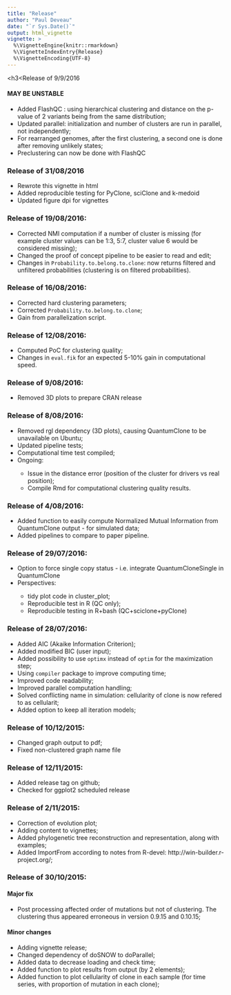 ```yaml
---
title: "Release"
author: "Paul Deveau"
date: "`r Sys.Date()`"
output: html_vignette 
vignette: >
  %\VignetteEngine{knitr::rmarkdown}
  %\VignetteIndexEntry{Release}
  %\VignetteEncoding{UTF-8}
---
```

<h3<Release of 9/9/2016 </h3>
<h4>MAY BE UNSTABLE</h4>
<ul>
<li> Added FlashQC : using hierarchical clustering and distance on the p-value of 2 variants being from the same distribution; </li>
<li> Updated parallel: initialization and number of clusters are run in parallel, not independently; </li>
<li> For rearranged genomes, after the first clustering, a second one is done after removing unlikely states; </li>
<li> Preclustering can now be done with FlashQC </li>
</ul>

<h3>Release of 31/08/2016</h3>
<ul>
<li>Rewrote this vignette in html </li>
<li>Added reproducible testing for PyClone, sciClone and k-medoid</li>
<li>Updated figure dpi for vignettes</li>
</ul>

<h3>Release of 19/08/2016:</h3>
<ul>
<li> Corrected NMI computation if a number of cluster is missing (for example cluster values can be 1:3, 5:7, cluster value 6 would be considered missing);</li>
<li> Changed the proof of concept pipeline to be easier to read and edit;</li>
<li> Changes in `Probability.to.belong.to.clone`: now returns filtered and unfiltered probabilities (clustering is on filtered probabilities).</li>
</ul>

<h3>Release of 16/08/2016:</h3>
<ul>
<li> Corrected hard clustering parameters; </li>
<li> Corrected `Probability.to.belong.to.clone`; </li>
<li> Gain from parallelization script. </li>
</ul>

<h3>Release of 12/08/2016:</h3>
<ul>
<li> Computed PoC for clustering quality; </li>
<li> Changes in `eval.fik` for an expected 5-10% gain in computational speed.</li>
</ul>
<h3>Release of 9/08/2016:</h3>
<ul>
<li> Removed 3D plots to prepare CRAN release </li>
</ul>
<h3>Release of 8/08/2016:</h3>
<ul>
<li> Removed rgl dependency (3D plots), causing QuantumClone to be unavailable on Ubuntu;</li>
<li> Updated pipeline tests;</li>
<li> Computational time test compiled;</li>
<li> Ongoing: </li>
<ul>
<li> Issue in the distance error (position of the cluster for drivers vs real position);</li>
<li> Compile Rmd for computational clustering quality results.</li>
</ul>
</ul>

<h3>Release of 4/08/2016:</h3>
<ul>
<li>Added function to easily compute Normalized Mutual Information from QuantumClone output - for simulated data;</li>
<li>Added pipelines to compare to paper pipeline.</li>
</ul>
<h3>Release of 29/07/2016:</h3>

<ul>
<li>Option to force single copy status - i.e. integrate QuantumCloneSingle in QuantumClone</li>
<li>Perspectives:</li>
<ul>
<li>tidy plot code in cluster_plot;</li>
<li>Reproducible test in R (QC only);</li>
<li>Reproducible testing in R+bash (QC+sciclone+pyClone)</li>
</ul>  
</ul>  

<h3>Release of 28/07/2016:</h3>
<ul>
<li>Added AIC (Akaike Information Criterion);</li>
<li>Added modified BIC (user input);</li>
<li>Added possibility to use `optimx` instead of `optim` for the maximization step;</li>
<li>Using `compiler` package to improve computing time;</li>
<li>Improved code readability;</li>
<li>Improved parallel computation handling;</li>
<li>Solved conflicting name in simulation: cellularity of clone is now refered to as cellularit;</li>
<li>Added option to keep all iteration models;</li>
</ul>  


<h3>Release of 10/12/2015:</h3>
<ul>  

<li>Changed graph output to pdf;</li>
<li>Fixed non-clustered graph name file</li>
</ul>  

<h3>Release of 12/11/2015:</h3>
<ul>  

<li>Added release tag on github;</li>
<li>Checked for ggplot2 scheduled release</li>
</ul>  

<h3>Release of 2/11/2015:</h3>
<ul>  

<li>Correction of evolution plot;</li>
<li>Adding content to vignettes;</li>
<li>Added phylogenetic tree reconstruction and representation, along with examples;</li>
<li>Added ImportFrom according to notes from R-devel: http://win-builder.r-project.org/;</li>
</ul>  

<h3>Release of 30/10/2015:</h3>

<h4> Major fix </h4>
<ul>  

<li>Post processing affected order of mutations but not of clustering. The clustering thus appeared erroneous in version 0.9.15 and 0.10.15;</li>
</ul>  

<h4> Minor changes </h4>
<ul>  
<li>Adding vignette release;</li>
<li>Changed dependency of doSNOW to doParallel;</li>
<li>Added data to decrease loading and check time;</li>
<li>Added function to plot results from output (by 2 elements);</li>
<li>Added function to plot cellularity of clone in each sample (for time series, with proportion of mutation in each clone);</li>
</ul>  
